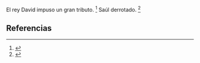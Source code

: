 El rey David impuso un gran tributo. <ref>{{lib|LU|97|9|14}}</ref> Saúl derrotado. <ref>{{lib|LU|97|9|3-5}}</ref> 

== Referencias ==

<references />
